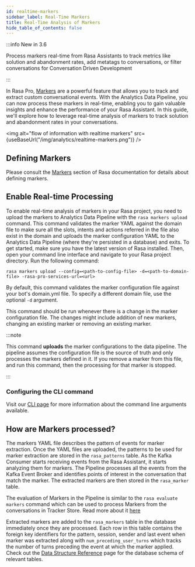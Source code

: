 ```yaml
---
id: realtime-markers
sidebar_label: Real-Time Markers
title: Real-Time Analysis of Markers
hide_table_of_contents: false
---
```



<RasaProLabel />

<RasaProBanner />

:::info New in 3.6

Process markers real-time from Rasa
Assistants to track metrics like solution and abandonment rates,
add metatags to conversations,
or filter conversations for Conversation Driven Development

:::

In Rasa Pro, [Markers](../../markers.mdx) are a powerful feature that allows
you to track and extract custom conversational events. With the Analytics
Data Pipeline, you can now process these markers in real-time, enabling
you to gain valuable insights and enhance the performance of your Rasa
Assistant. In this guide, we'll explore how to leverage real-time
analysis of markers to track solution and abandonment rates in your conversations.

<img
  alt="flow of information with realtime markers"
  src={useBaseUrl("/img/analytics/realtime-markers.png")}
/>

## Defining Markers

Please consult the [Markers](../../markers.mdx/#defining-markers) section of Rasa documentation
for details about defining markers.

## Enable Real-time Processing

To enable real-time analysis of markers in your Rasa project, you need to
upload the markers to Analytics Data Pipeline with the `rasa markers upload`
command. This command validates the marker YAML against the domain file to
make sure all the slots, intents and actions referred in the file also exist
in the domain and uploads the marker configuration YAML to the
Analytics Data Pipeline (where they're persisted in a database) and exits.
To get started, make sure you have the latest
version of Rasa installed. Then, open your command line
interface and navigate to your Rasa project directory. Run the following command:

```
rasa markers upload --config=<path-to-config-file> -d=<path-to-domain-file> -rasa-pro-services-url=<url>
```

By default, this command validates the marker configuration file against
your bot's domain.yml file. To specify a different domain file, use the
optional `-d` argument.

This command should be run whenever there is a change in the marker
configuration file. The changes might include addition of new markers,
changing an existing marker or removing an existing marker.

:::note

This command **uploads** the marker configurations to the data pipeline. The pipeline assumes the configuration
file is the source of truth and only processes the markers defined in it. If you remove a marker from this file,
and run this command, then the processing for that marker is stopped.

:::

### Configuring the CLI command

Visit our [CLI page](../../building-assistants/command-line-interface.mdx#rasa-marker-upload)
for more information about the command line arguments available.

## How are Markers processed?

The markers YAML file describes the pattern of events for marker extraction.
Once the YAML files are uploaded, the patterns to be used for marker extraction are
stored in the `rasa_patterns` table. As the Kafka Consumer starts receiving events
from the Rasa Assistant, it starts analyzing them for markers. The Pipeline
processes all the events from the Kafka Event Broker and identifies points of
interest in the conversation that match the marker. The extracted markers are then stored
in the `rasa_marker` table.

The evaluation of Markers in the Pipeline is similar to the `rasa evaluate markers`
command which can be used to process Markers from the conversations in Tracker Store.
Read more about it [here](../../markers.mdx/#extracting-markers)

Extracted markers are added to the `rasa_markers` table in the database
immediately once they are processed. Each row in this table contains
the foreign key identifiers for the pattern, session, sender and
last event when marker was extracted along with `num_preceding_user_turns`
which tracks the number of turns preceding the event at which the marker applied.
Check out the [Data Structure Reference](data-structure-reference.mdx/#rasa-markers) page for the
database schema of relevant tables.
